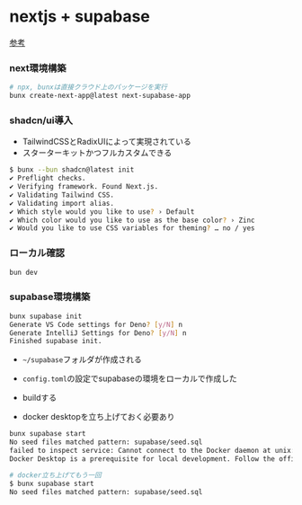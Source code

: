 # nextjs + supabase

[参考](https://www.youtube.com/watch?v=S5aNxRk9wy8)


### next環境構築
```sh
# npx, bunxは直接クラウド上のパッケージを実行
bunx create-next-app@latest next-supabase-app
```

### shadcn/ui導入
- TailwindCSSとRadixUIによって実現されている
- スターターキットかつフルカスタムできる
```sh
$ bunx --bun shadcn@latest init
✔ Preflight checks.
✔ Verifying framework. Found Next.js.
✔ Validating Tailwind CSS.
✔ Validating import alias.
✔ Which style would you like to use? › Default
✔ Which color would you like to use as the base color? › Zinc
✔ Would you like to use CSS variables for theming? … no / yes
```

### ローカル確認
```sh
bun dev
```

### supabase環境構築
```sh
bunx supabase init
Generate VS Code settings for Deno? [y/N] n
Generate IntelliJ Settings for Deno? [y/N] n
Finished supabase init.
```
- `~/supabase`フォルダが作成される
- `config.toml`の設定でsupabaseの環境をローカルで作成した

- buildする
- docker desktopを立ち上げておく必要あり
```sh
bunx supabase start
No seed files matched pattern: supabase/seed.sql
failed to inspect service: Cannot connect to the Docker daemon at unix:///Users/----/.docker/run/docker.sock. Is the docker daemon running?
Docker Desktop is a prerequisite for local development. Follow the official docs to install: https://docs.docker.com/desktop

# docker立ち上げてもう一回
$ bunx supabase start
No seed files matched pattern: supabase/seed.sql
```
